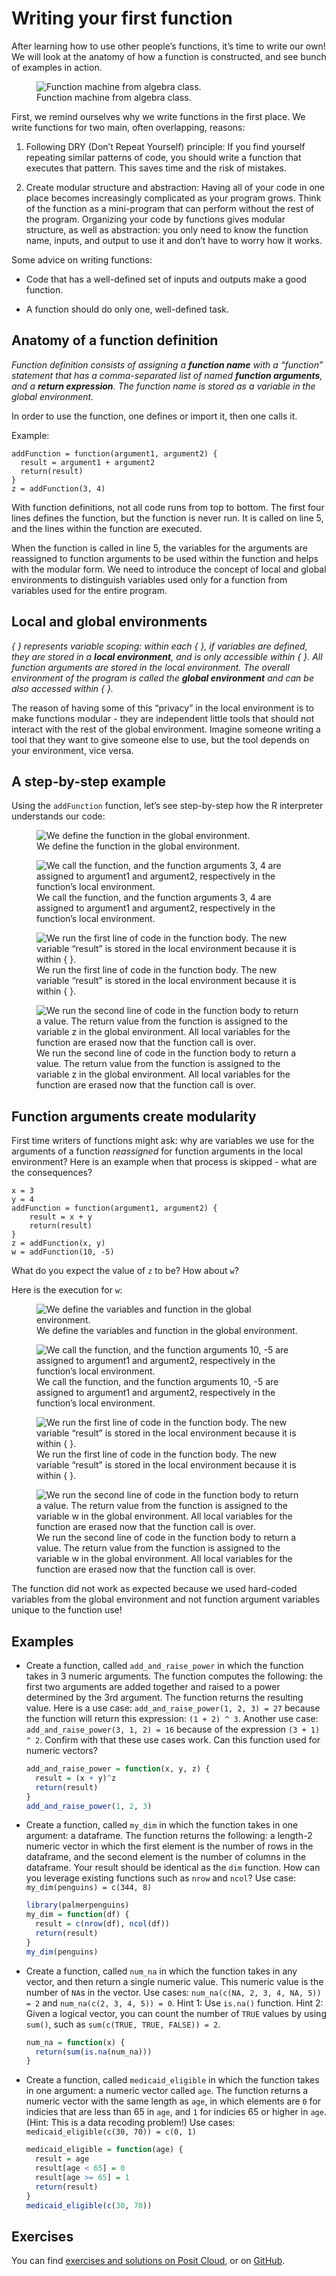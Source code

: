 # Writing your first function

After learning how to use other people's functions, it's time to write our own! We will look at the anatomy of how a function is constructed, and see bunch of examples in action.

![Function machine from algebra class.](https://cs.wellesley.edu/~cs110/lectures/L16/images/function.png)

First, we remind ourselves why we write functions in the first place. We write functions for two main, often overlapping, reasons:

1.  Following DRY (Don't Repeat Yourself) principle: If you find yourself repeating similar patterns of code, you should write a function that executes that pattern. This saves time and the risk of mistakes.

2.  Create modular structure and abstraction: Having all of your code in one place becomes increasingly complicated as your program grows. Think of the function as a mini-program that can perform without the rest of the program. Organizing your code by functions gives modular structure, as well as abstraction: you only need to know the function name, inputs, and output to use it and don't have to worry how it works.

Some advice on writing functions:

-   Code that has a well-defined set of inputs and outputs make a good function.

-   A function should do only one, well-defined task.

## Anatomy of a function definition

*Function definition consists of assigning a **function name** with a "function" statement that has a comma-separated list of named **function arguments**, and a **return expression**. The function name is stored as a variable in the global environment.*

In order to use the function, one defines or import it, then one calls it.

Example:

```         
addFunction = function(argument1, argument2) {
  result = argument1 + argument2 
  return(result)
}
z = addFunction(3, 4)
```

With function definitions, not all code runs from top to bottom. The first four lines defines the function, but the function is never run. It is called on line 5, and the lines within the function are executed.

When the function is called in line 5, the variables for the arguments are reassigned to function arguments to be used within the function and helps with the modular form. We need to introduce the concept of local and global environments to distinguish variables used only for a function from variables used for the entire program.

## Local and global environments

*{ } represents variable scoping: within each { }, if variables are defined, they are stored in a **local environment**, and is only accessible within { }. All function arguments are stored in the local environment. The overall environment of the program is called the **global environment** and can be also accessed within { }.*

The reason of having some of this "privacy" in the local environment is to make functions modular - they are independent little tools that should not interact with the rest of the global environment. Imagine someone writing a tool that they want to give someone else to use, but the tool depends on your environment, vice versa.

## A step-by-step example

Using the `addFunction` function, let's see step-by-step how the R interpreter understands our code:

![We define the function in the global environment.](images/func1.png)

![We call the function, and the function arguments 3, 4 are assigned to argument1 and argument2, respectively in the function's local environment.](images/func2.png)

![We run the first line of code in the function body. The new variable "result" is stored in the local environment because it is within { }.](images/func3.png)

![We run the second line of code in the function body to return a value. The return value from the function is assigned to the variable z in the global environment. All local variables for the function are erased now that the function call is over.](images/func4.png)

## Function arguments create modularity

First time writers of functions might ask: why are variables we use for the arguments of a function *reassigned* for function arguments in the local environment? Here is an example when that process is skipped - what are the consequences?

```         
x = 3
y = 4
addFunction = function(argument1, argument2) {
    result = x + y 
    return(result)
}
z = addFunction(x, y)
w = addFunction(10, -5)
```

What do you expect the value of `z` to be? How about `w`?

Here is the execution for `w`:

![We define the variables and function in the global environment.](images/func5.png)

![We call the function, and the function arguments 10, -5 are assigned to argument1 and argument2, respectively in the function's local environment.](images/func6.png)

![We run the first line of code in the function body. The new variable "result" is stored in the local environment because it is within { }.](images/func7.png)

![We run the second line of code in the function body to return a value. The return value from the function is assigned to the variable w in the global environment. All local variables for the function are erased now that the function call is over.](images/func8.png)

The function did not work as expected because we used hard-coded variables from the global environment and not function argument variables unique to the function use!

## Examples

-   Create a function, called `add_and_raise_power` in which the function takes in 3 numeric arguments. The function computes the following: the first two arguments are added together and raised to a power determined by the 3rd argument. The function returns the resulting value. Here is a use case: `add_and_raise_power(1, 2, 3) = 27` because the function will return this expression: `(1 + 2) ^ 3`. Another use case: `add_and_raise_power(3, 1, 2) = 16` because of the expression `(3 + 1) ^ 2`. Confirm with that these use cases work. Can this function used for numeric vectors?

    ```r
    add_and_raise_power = function(x, y, z) {
      result = (x + y)^z
      return(result)
    }
    add_and_raise_power(1, 2, 3)
    ```

-   Create a function, called `my_dim` in which the function takes in one argument: a dataframe. The function returns the following: a length-2 numeric vector in which the first element is the number of rows in the dataframe, and the second element is the number of columns in the dataframe. Your result should be identical as the `dim` function. How can you leverage existing functions such as `nrow` and `ncol`? Use case: `my_dim(penguins) = c(344, 8)`

    ```r
    library(palmerpenguins)
    my_dim = function(df) {
      result = c(nrow(df), ncol(df))
      return(result)
    }
    my_dim(penguins)
    ```

-   Create a function, called `num_na` in which the function takes in any vector, and then return a single numeric value. This numeric value is the number of `NA`s in the vector. Use cases: `num_na(c(NA, 2, 3, 4, NA, 5)) = 2` and `num_na(c(2, 3, 4, 5)) = 0`. Hint 1: Use `is.na()` function. Hint 2: Given a logical vector, you can count the number of `TRUE` values by using `sum()`, such as `sum(c(TRUE, TRUE, FALSE)) = 2`.

    ```r
    num_na = function(x) {
      return(sum(is.na(num_na)))
    }
    ```

-   Create a function, called `medicaid_eligible` in which the function takes in one argument: a numeric vector called `age`. The function returns a numeric vector with the same length as `age`, in which elements are `0` for indicies that are less than 65 in `age`, and `1` for indicies 65 or higher in `age`. (Hint: This is a data recoding problem!) Use cases: `medicaid_eligible(c(30, 70)) = c(0, 1)`

    ```r
    medicaid_eligible = function(age) {
      result = age
      result[age < 65] = 0
      result[age >= 65] = 1
      return(result)
    }
    medicaid_eligible(c(30, 70))
    ```

## Exercises

You can find [exercises and solutions on Posit Cloud](https://posit.cloud/content/8236252), or on [GitHub](https://github.com/fhdsl/Intermediate_R_Exercises).
